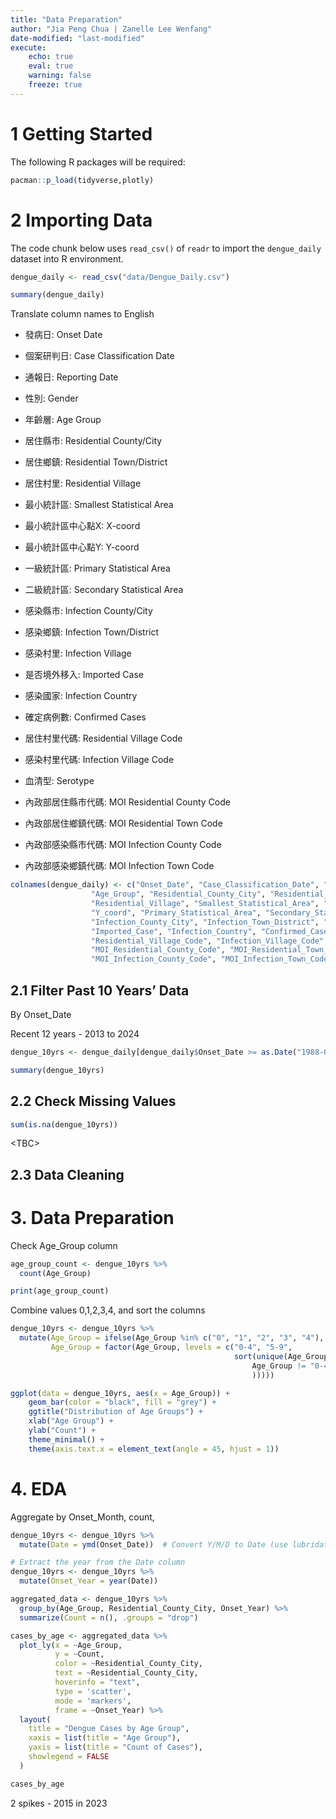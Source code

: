```yaml
---
title: "Data Preparation"
author: "Jia Peng Chua | Zanelle Lee Wenfang"
date-modified: "last-modified"
execute:
    echo: true
    eval: true
    warning: false
    freeze: true
---
```


# 1 Getting Started

The following R packages will be required:

```r
pacman::p_load(tidyverse,plotly)
```

# 2 Importing Data

The code chunk below uses `read_csv()` of `readr` to import the `dengue_daily` dataset into R environment.

```r
dengue_daily <- read_csv("data/Dengue_Daily.csv")
```

```r
summary(dengue_daily)
```

Translate column names to English

-   發病日: Onset Date

-   個案研判日: Case Classification Date

-   通報日: Reporting Date

-   性別: Gender

-   年齡層: Age Group

-   居住縣市: Residential County/City

-   居住鄉鎮: Residential Town/District

-   居住村里: Residential Village

-   最小統計區: Smallest Statistical Area

-   最小統計區中心點X: X-coord

-   最小統計區中心點Y: Y-coord

-   一級統計區: Primary Statistical Area

-   二級統計區: Secondary Statistical Area

-   感染縣市: Infection County/City

-   感染鄉鎮: Infection Town/District

-   感染村里: Infection Village

-   是否境外移入: Imported Case

-   感染國家: Infection Country

-   確定病例數: Confirmed Cases

-   居住村里代碼: Residential Village Code

-   感染村里代碼: Infection Village Code

-   血清型: Serotype

-   內政部居住縣市代碼: MOI Residential County Code

-   內政部居住鄉鎮代碼: MOI Residential Town Code

-   內政部感染縣市代碼: MOI Infection County Code

-   內政部感染鄉鎮代碼: MOI Infection Town Code

```r
colnames(dengue_daily) <- c("Onset_Date", "Case_Classification_Date", "Reporting_Date", "Gender", 
                  "Age_Group", "Residential_County_City", "Residential_Town_District", 
                  "Residential_Village", "Smallest_Statistical_Area", "X_coord", 
                  "Y_coord", "Primary_Statistical_Area", "Secondary_Statistical_Area",
                  "Infection_County_City", "Infection_Town_District", "Infection_Village",
                  "Imported_Case", "Infection_Country", "Confirmed_Cases", 
                  "Residential_Village_Code", "Infection_Village_Code", "Serotype", 
                  "MOI_Residential_County_Code", "MOI_Residential_Town_Code", 
                  "MOI_Infection_County_Code", "MOI_Infection_Town_Code")

```

## 2.1 Filter Past 10 Years' Data

By Onset_Date

Recent 12 years - 2013 to 2024

```r
dengue_10yrs <- dengue_daily[dengue_daily$Onset_Date >= as.Date("1988-01-01") & dengue_daily$Onset_Date <= as.Date("2024-12-31"), ]
```

```r
summary(dengue_10yrs)
```

## 2.2 Check Missing Values

```r
sum(is.na(dengue_10yrs))
```

\<TBC\>

## 2.3 Data Cleaning

# 3. Data Preparation

Check Age_Group column

```r
age_group_count <- dengue_10yrs %>%
  count(Age_Group)

print(age_group_count)
```

Combine values 0,1,2,3,4, and sort the columns

```r
dengue_10yrs <- dengue_10yrs %>%
  mutate(Age_Group = ifelse(Age_Group %in% c("0", "1", "2", "3", "4"), "0-4", Age_Group),
         Age_Group = factor(Age_Group, levels = c("0-4", "5-9", 
                                                  sort(unique(Age_Group[
                                                      Age_Group != "0-4" & Age_Group != "5-9"]
                                                      )))))
```

```r
ggplot(data = dengue_10yrs, aes(x = Age_Group)) +
    geom_bar(color = "black", fill = "grey") +  
    ggtitle("Distribution of Age Groups") +
    xlab("Age Group") +
    ylab("Count") +
    theme_minimal() +
    theme(axis.text.x = element_text(angle = 45, hjust = 1)) 
```

# 4. EDA

Aggregate by Onset_Month, count,

```r

dengue_10yrs <- dengue_10yrs %>%
  mutate(Date = ymd(Onset_Date))  # Convert Y/M/D to Date (use lubridate's ymd function)

# Extract the year from the Date column
dengue_10yrs <- dengue_10yrs %>%
  mutate(Onset_Year = year(Date))

aggregated_data <- dengue_10yrs %>%
  group_by(Age_Group, Residential_County_City, Onset_Year) %>%
  summarize(Count = n(), .groups = "drop")

cases_by_age <- aggregated_data %>%
  plot_ly(x = ~Age_Group, 
          y = ~Count, 
          color = ~Residential_County_City,
          text = ~Residential_County_City, 
          hoverinfo = "text",
          type = 'scatter',
          mode = 'markers',
          frame = ~Onset_Year) %>%
  layout(
    title = "Dengue Cases by Age Group",
    xaxis = list(title = "Age Group"),
    yaxis = list(title = "Count of Cases"),
    showlegend = FALSE
  )

cases_by_age
```

2 spikes - 2015 in 2023
